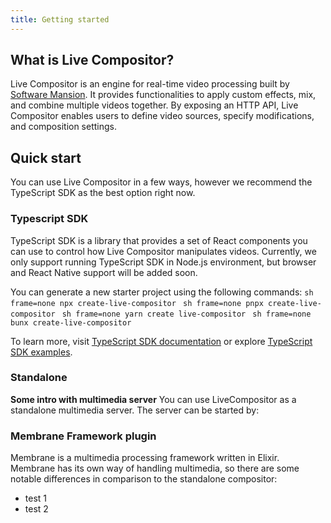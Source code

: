 ```yaml
---
title: Getting started
---
```



## What is Live Compositor?

Live Compositor is an engine for real-time video processing built by <a href="https://swmansion.com/" target="_blank">Software Mansion</a>. It provides functionalities to apply custom effects, mix, and combine multiple videos together. By exposing an HTTP API, Live Compositor enables users to define video sources, specify modifications, and composition settings.

## Quick start

You can use Live Compositor in a few ways, however we recommend the TypeScript SDK as the best option right now.

### Typescript SDK

TypeScript SDK is a library that provides a set of React components you can use to control how Live Compositor manipulates videos. Currently, we only support running TypeScript SDK in Node.js environment, but browser and React Native support will be added soon.

You can generate a new starter project using the following commands:
<Tabs syncKey="package-manager">
  <TabItem label="npm" icon="seti:npm">
    ```sh frame=none
    npx create-live-compositor
    ```
  </TabItem>
  <TabItem label="pnpm" icon="pnpm">
    ```sh frame=none
    pnpx create-live-compositor
    ```
  </TabItem>
  <TabItem label="yarn" icon="seti:yarn">
    ```sh frame=none
    yarn create live-compositor
    ```
  </TabItem>
    <TabItem label="bun" icon="bun">
    ```sh frame=none
    bunx create-live-compositor
    ```
  </TabItem>
</Tabs>
  
To learn more, visit <a href="/docs/reference/typescript-sdk">TypeScript SDK documentation</a> or explore <a href="/docs/examples/typescript-sdk">TypeScript SDK examples</a>.

### Standalone

**Some intro with multimedia server** You can use LiveCompositor as a standalone multimedia server. The server can be started by:


### Membrane Framework plugin

Membrane is a multimedia processing framework written in Elixir. Membrane has its own way of handling multimedia, so there are some notable differences in comparison to the standalone compositor: 
- test 1
- test 2